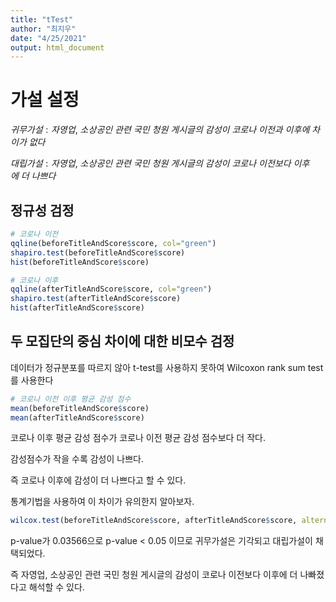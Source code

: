```yaml
---
title: "tTest"
author: "최지우"
date: "4/25/2021"
output: html_document
---
```


# 가설 설정

$귀무가설 : 자영업,\ 소상공인\ 관련\ 국민\ 청원\ 게시글의\ 감성이\ 코로나\ 이전과\ 이후에\ 차이가\ 없다$

$대립가설 : 자영업,\ 소상공인\ 관련\ 국민\ 청원\ 게시글의\ 감성이\ 코로나\ 이전보다\ 이후에\ 더\ 나쁘다$

## 정규성 검정

```r
# 코로나 이전 
qqline(beforeTitleAndScore$score, col="green")
shapiro.test(beforeTitleAndScore$score)
hist(beforeTitleAndScore$score)

# 코로나 이후
qqline(afterTitleAndScore$score, col="green")
shapiro.test(afterTitleAndScore$score)
hist(afterTitleAndScore$score)

```

## 두 모집단의 중심 차이에 대한 비모수 검정

데이터가 정규분포를 따르지 않아 t-test를 사용하지 못하여 Wilcoxon rank sum test를 사용한다

```r
# 코로나 이전 이후 평균 감성 점수
mean(beforeTitleAndScore$score)
mean(afterTitleAndScore$score)
```

코로나 이후 평균 감성 점수가 코로나 이전 평균 감성 점수보다 더 작다.

감성점수가 작을 수록 감성이 나쁘다.

즉 코로나 이후에 감성이 더 나쁘다고 할 수 있다.

통계기법을 사용하여 이 차이가 유의한지 알아보자.

```r
wilcox.test(beforeTitleAndScore$score, afterTitleAndScore$score, alternative="greater")
```

p-value가 0.03566으로 p-value \< 0.05 이므로 귀무가설은 기각되고 대립가설이 채택되었다.

즉 자영업, 소상공인 관련 국민 청원 게시글의 감성이 코로나 이전보다 이후에 더 나빠졌다고 해석할 수 있다.
